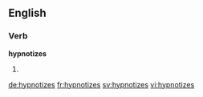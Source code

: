 ==English==

===Verb===
'''hypnotizes'''

# {{en-third-person singular of|hypnotize}}

[[de:hypnotizes]]
[[fr:hypnotizes]]
[[sv:hypnotizes]]
[[vi:hypnotizes]]